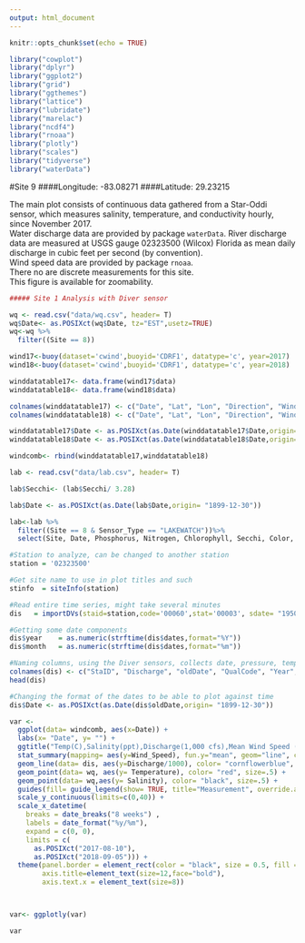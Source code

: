 ```yaml
---
output: html_document
---
```


```r
knitr::opts_chunk$set(echo = TRUE)

library("cowplot")
library("dplyr")
library("ggplot2")
library("grid")
library("ggthemes")
library("lattice")
library("lubridate")
library("marelac")
library("ncdf4")
library("rnoaa")
library("plotly")
library("scales")
library("tidyverse")
library("waterData")
```

#Site 9
####Longitude:  -83.08271
####Latitude:    29.23215


The main plot consists of continuous data gathered from a Star-Oddi sensor, which measures salinity, temperature, and conductivity hourly, since November 2017.           
Water discharge data are provided by package `waterData`. River discharge data are measured at USGS gauge 02323500 (Wilcox) Florida as mean daily discharge in cubic feet per second (by convention).                    
Wind speed data are provided by package `rnoaa`.                       
There no are discrete measurements for this site.         
This figure is available for zoomability.     


```r
##### Site 1 Analysis with Diver sensor

wq <- read.csv("data/wq.csv", header= T)
wq$Date<- as.POSIXct(wq$Date, tz="EST",usetz=TRUE)
wq<-wq %>% 
  filter((Site == 8))

```


```r
wind17<-buoy(dataset='cwind',buoyid='CDRF1', datatype='c', year=2017)
wind18<-buoy(dataset='cwind',buoyid='CDRF1', datatype='c', year=2018)

winddatatable17<- data.frame(wind17$data)
winddatatable18<- data.frame(wind18$data)

colnames(winddatatable17) <- c("Date", "Lat", "Lon", "Direction", "Wind_Speed")
colnames(winddatatable18) <- c("Date", "Lat", "Lon", "Direction", "Wind_Speed")

winddatatable17$Date <- as.POSIXct(as.Date(winddatatable17$Date,origin= "1899-12-30"))
winddatatable18$Date <- as.POSIXct(as.Date(winddatatable18$Date,origin= "1899-12-30"))

windcomb<- rbind(winddatatable17,winddatatable18) 
```


```r
lab <- read.csv("data/lab.csv", header= T)

lab$Secchi<- (lab$Secchi/ 3.28)

lab$Date <- as.POSIXct(as.Date(lab$Date,origin= "1899-12-30"))

lab<-lab %>% 
  filter((Site == 8 & Sensor_Type == "LAKEWATCH"))%>%
  select(Site, Date, Phosphorus, Nitrogen, Chlorophyll, Secchi, Color, Conductivity, Sensor_Type)


```

```r

#Station to analyze, can be changed to another station
station = '02323500'   

#Get site name to use in plot titles and such
stinfo  = siteInfo(station)

#Read entire time series, might take several minutes
dis   = importDVs(staid=station,code='00060',stat='00003', sdate= "1950-01-01") 

#Getting some date components
dis$year    = as.numeric(strftime(dis$dates,format="%Y"))
dis$month   = as.numeric(strftime(dis$dates,format="%m")) 

```


```r

#Naming columns, using the Diver sensors, collects date, pressure, temp, conductivity
colnames(dis) <- c("StaID", "Discharge", "oldDate", "QualCode", "Year", "Month")
head(dis)

#Changing the format of the dates to be able to plot against time
dis$Date <- as.POSIXct(as.Date(dis$oldDate,origin= "1899-12-30"))

```

```r
var <-
  ggplot(data= windcomb, aes(x=Date)) +
  labs(x= "Date", y= "") +
  ggtitle("Temp(C),Salinity(ppt),Discharge(1,000 cfs),Mean Wind Speed (ms/c)") +
  stat_summary(mapping= aes(y=Wind_Speed), fun.y="mean", geom="line", color= "gray34", size=2) +
  geom_line(data= dis, aes(y=Discharge/1000), color= "cornflowerblue", size=2) +
  geom_point(data= wq, aes(y= Temperature), color= "red", size=.5) +
  geom_point(data= wq,aes(y= Salinity), color= "black", size=.5) +
  guides(fill= guide_legend(show= TRUE, title="Measurement", override.aes= list(colour= c("cornflowerblue", "black", "red"), size=5))) +
  scale_y_continuous(limits=c(0,40)) +
  scale_x_datetime(
    breaks = date_breaks("8 weeks") ,
    labels = date_format("%y/%m"),
    expand = c(0, 0),
    limits = c(
      as.POSIXct("2017-08-10"),
      as.POSIXct("2018-09-05"))) +
  theme(panel.border = element_rect(color = "black", size = 0.5, fill = NA, linetype="solid"),
        axis.title=element_text(size=12,face="bold"),
        axis.text.x = element_text(size=8))



var<- ggplotly(var)
```

```r
var
```
